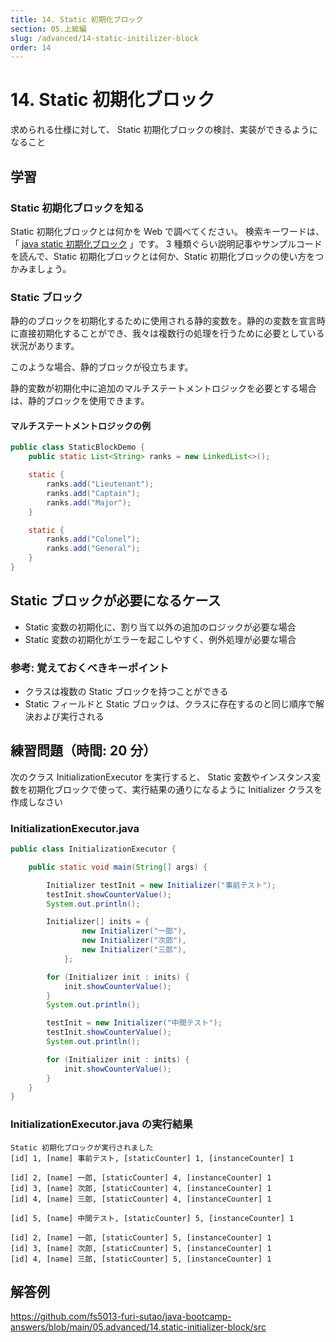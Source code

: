 ```yaml
---
title: 14. Static 初期化ブロック
section: 05.上級編
slug: /advanced/14-static-initilizer-block
order: 14
---
```


# 14. Static 初期化ブロック

<p class="goal">
  求められる仕様に対して、 Static
  初期化ブロックの検討、実装ができるようになること
</p>

## 学習

### Static 初期化ブロックを知る

Static 初期化ブロックとは何かを Web で調べてください。
検索キーワードは、「 [java static 初期化ブロック](https://www.google.com/search?q=java+static+初期化ブロック) 」です。
3 種類ぐらい説明記事やサンプルコードを読んで、Static 初期化ブロックとは何か、Static 初期化ブロックの使い方をつかみましょう。

### Static ブロック

静的のブロックを初期化するために使用される静的変数を。静的の変数を宣言時に直接初期化することができ、我々は複数行の処理を行うために必要としている状況があります。

このような場合、静的ブロックが役立ちます。

静的変数が初期化中に追加のマルチステートメントロジックを必要とする場合は、静的ブロックを使用できます。

#### マルチステートメントロジックの例

```java
public class StaticBlockDemo {
    public static List<String> ranks = new LinkedList<>();

    static {
        ranks.add("Lieutenant");
        ranks.add("Captain");
        ranks.add("Major");
    }

    static {
        ranks.add("Colonel");
        ranks.add("General");
    }
}
```

## Static ブロックが必要になるケース

- Static 変数の初期化に、割り当て以外の追加のロジックが必要な場合
- Static 変数の初期化がエラーを起こしやすく、例外処理が必要な場合

### 参考: 覚えておくべきキーポイント

- クラスは複数の Static ブロックを持つことができる
- Static フィールドと Static ブロックは、クラスに存在するのと同じ順序で解決および実行される

## 練習問題（時間: 20 分）

次のクラス InitializationExecutor を実行すると、
Static 変数やインスタンス変数を初期化ブロックで使って、実行結果の通りになるように Initializer クラスを作成しなさい

### InitializationExecutor.java

```java
public class InitializationExecutor {

    public static void main(String[] args) {

        Initializer testInit = new Initializer("事前テスト");
        testInit.showCounterValue();
        System.out.println();

        Initializer[] inits = {
                new Initializer("一郎"),
                new Initializer("次郎"),
                new Initializer("三郎"),
            };

        for (Initializer init : inits) {
            init.showCounterValue();
        }
        System.out.println();

        testInit = new Initializer("中間テスト");
        testInit.showCounterValue();
        System.out.println();

        for (Initializer init : inits) {
            init.showCounterValue();
        }
    }
}
```

### InitializationExecutor.java の実行結果

```console
Static 初期化ブロックが実行されました
[id] 1, [name] 事前テスト, [staticCounter] 1, [instanceCounter] 1

[id] 2, [name] 一郎, [staticCounter] 4, [instanceCounter] 1
[id] 3, [name] 次郎, [staticCounter] 4, [instanceCounter] 1
[id] 4, [name] 三郎, [staticCounter] 4, [instanceCounter] 1

[id] 5, [name] 中間テスト, [staticCounter] 5, [instanceCounter] 1

[id] 2, [name] 一郎, [staticCounter] 5, [instanceCounter] 1
[id] 3, [name] 次郎, [staticCounter] 5, [instanceCounter] 1
[id] 4, [name] 三郎, [staticCounter] 5, [instanceCounter] 1
```

## 解答例

https://github.com/fs5013-furi-sutao/java-bootcamp-answers/blob/main/05.advanced/14.static-initializer-block/src

